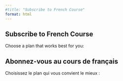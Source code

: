 ```yaml
---
#title: "Subscribe to French Course"
format: html
---
```


::: {.content-visible when-profile="english"}

# Subscribe to French Course

Choose a plan that works best for you:

<div id="pricing-container-en" class="pricing-container"></div>

:::

::: {.content-visible when-profile="french"}

# Abonnez-vous au cours de français

Choisissez le plan qui vous convient le mieux :

<div id="pricing-container-fr" class="pricing-container"></div>



:::




<script>

    const plans = {
        en: [
            {
                name: "Monthly Plan",
                price: "C$50/month",
                link: "https://buy.stripe.com/aEU6ps4g41wCfFm9AB",
                features: ["Access to all lessons", "New content every week", "Topic realted imporatant videos", "Cancel anytime"]
                name: "Yearly Plan",
                price: "C$450/year",
                link: "https://buy.stripe.com/8wM15813S7V0gJq6oq",
                features: ["Access to all lessons", "New content every week", "Topic realted imporatant videos", "3 months free compared to monthly"]
            },
            {
                name: "Coaching with Mentor",
                price: "C$300/month",
                link: "https://buy.stripe.com/28o7tw27W5MSgJqcMP",
                features: ["Atleast 24 hours of training with mentor per month", "Personalized coaching", "Tailored lesson plans", "Weekly progress reviews", "Direct feedback and support"]
            }
        ],
        
        fr: [
            {
                name: "Plan Mensuel",
                price: "50 C$/mois",
                link: "https://buy.stripe.com/aEU6ps4g41wCfFm9AB",
                features: ["Accès à toutes les leçons", "Nouveau contenu chaque semaine", "Annulez à tout moment"]
            },
            {
                name: "Plan Annuel",
                price: "450 C$/an",
                link: "https://buy.stripe.com/8wM15813S7V0gJq6oq",
                features: ["Accès à toutes les leçons", "Nouveau contenu chaque semaine", "3 mois gratuits par rapport au mensuel"]
            },
            {
                name: "Coaching avec Mentor",
                price: "300 C$/mois",
                link: "https://buy.stripe.com/28o7tw27W5MSgJqcMP",
                features: ["Au moins 24 heures de formation avec un mentor par mois", "Coaching personnalisé", "Plans de cours sur mesure", "Revue de progrès hebdomadaire", "Retour d'information et soutien directs"]
            }
        ]
    };

</script>






<script>

    function renderPlans(containerId, language) {
        const container = document.getElementById(containerId);
        if (!container) return;

        let html = "";
        plans[language].forEach(plan => {
            html += `
                <div class="pricing-card">
                    <h2>${plan.name}</h2>
                    <p><strong>${plan.price}</strong></p>
                    <ul>
                        ${plan.features.map(feature => `<li> ${feature}</li>`).join("")}
                    </ul>
                    <a href="${plan.link}" class="btn btn-primary" target="_blank">
                        Subscribe Now
                    </a>
                </div>
            `;
        });

        container.innerHTML = html;
    }

    document.addEventListener("DOMContentLoaded", function () {
        renderPlans("pricing-container-en", "en");
        renderPlans("pricing-container-fr", "fr")
    });

</script>
